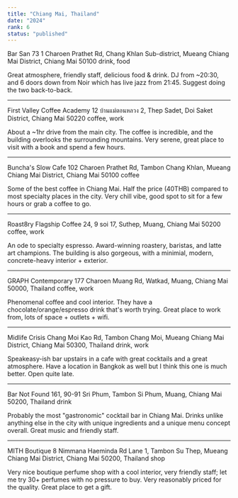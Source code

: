 ```yaml
---
title: "Chiang Mai, Thailand"
date: "2024"
rank: 6
status: "published"
---
```


Bar San
73 1 Charoen Prathet Rd, Chang Khlan Sub-district, Mueang Chiang Mai District, Chiang Mai 50100
drink, food

Great atmosphere, friendly staff, delicious food & drink. DJ from ~20:30, and 6 doors down from Noir which has live jazz from 21:45. Suggest doing the two back-to-back.

---

First Valley Coffee Academy
12 บ้านแม่ตอนหลวง 2, Thep Sadet, Doi Saket District, Chiang Mai 50220
coffee, work

About a ~1hr drive from the main city. The coffee is incredible, and the building overlooks the surrounding mountains. Very serene, great place to visit with a book and spend a few hours.

---

Buncha's Slow Cafe
102 Charoen Prathet Rd, Tambon Chang Khlan, Mueang Chiang Mai District, Chiang Mai 50100
coffee

Some of the best coffee in Chiang Mai. Half the price (40THB) compared to most specialty places in the city. Very chill vibe, good spot to sit for a few hours or grab a coffee to go.

---

Roast8ry Flagship Coffee
24, 9 soi 17, Suthep, Muang, Chiang Mai 50200
coffee, work

An ode to specialty espresso. Award-winning roastery, baristas, and latte art champions. The building is also gorgeous, with a minimial, modern, concrete-heavy interior + exterior.

---

GRAPH Contemporary
177 Charoen Muang Rd, Watkad, Muang, Chiang Mai 50000, Thailand
coffee, work

Phenomenal coffee and cool interior. They have a chocolate/orange/espresso drink that's worth trying. Great place to work from, lots of space + outlets + wifi.

---

Midlife Crisis
Chang Moi Kao Rd, Tambon Chang Moi, Mueang Chiang Mai District, Chiang Mai 50300, Thailand
drink, work

Speakeasy-ish bar upstairs in a cafe with great cocktails and a great atmosphere. Have a location in Bangkok as well but I think this one is much better. Open quite late. 

---

Bar Not Found
161, 90-91 Sri Phum, Tambon Si Phum, Muang, Chiang Mai 50200, Thailand
drink

Probably the most "gastronomic" cocktail bar in Chiang Mai. Drinks unlike anything else in the city with unique ingredients and a unique menu concept overall. Great music and friendly staff.

---

MITH Boutique
8 Nimmana Haeminda Rd Lane 1, Tambon Su Thep, Mueang Chiang Mai District, Chiang Mai 50200, Thailand
shop

Very nice boutique perfume shop with a cool interior, very friendly staff; let me try 30+ perfumes with no pressure to buy. Very reasonably priced for the quality. Great place to get a gift.